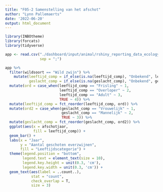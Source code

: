 ```yaml
---
title: "F05-2 Samenstelling van het afschot"
author: "Lynn Pallemaerts"
date: '2022-06-20'
output: html_document
---
```


```r
library(INBOtheme)
library(forcats)
library(tidyverse)
```

```r
app <- read.csv("./dashboard/input/animal/rshiny_reporting_data_ecology.csv",
                sep = ";")
```

```r
app %>%
  filter(wildsoort == "Wild zwijn") %>%
    mutate(leeftijd_comp = if_else(is.na(leeftijd_comp), "Onbekend", leeftijd_comp),
           geslacht_comp = if_else(is.na(geslacht_comp), "Onbekend", geslacht_comp)) %>%
  mutate(ord = case_when(leeftijd_comp == "Frisling" ~ 1,
                         leeftijd_comp == "Overloper" ~ 2,
                         leeftijd_comp == "Adult" ~ 3,
                         TRUE ~ 4)) %>%
  mutate(leeftijd_comp = fct_reorder(leeftijd_comp, ord)) %>%
  mutate(ord2 = case_when(geslacht_comp == "Vrouwelijk" ~ 1,
                          geslacht_comp == "Mannelijk" ~ 2,
                          TRUE ~ 3)) %>%
  mutate(geslacht_comp = fct_reorder(geslacht_comp, ord2)) %>%
  ggplot(aes(x = afschotjaar,
             fill = leeftijd_comp)) +
  geom_bar() +
  labs(x = "Jaar",
       y = "Aantal geschoten everzwijnen",
       fill = "Leeftijdscategorie") +
  theme(legend.position = "bottom",
        legend.text = element_text(size = 10),
        legend.key.height = unit(0.3, 'cm'),
        legend.key.width = unit(0.3, 'cm')) +
  geom_text(aes(label = ..count..),
            stat = "count",
            check_overlap = T,
            size = 3)
```

